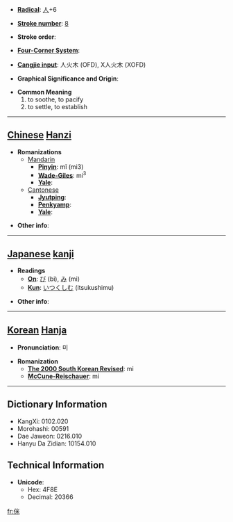 * '''[[Wiktionary:Chinese radical index| Radical]]''': [[Wiktionary:Chinese radical index 人|人]]+6

* '''[[Wiktionary:Chinese total strokes index|Stroke number]]''': [[Wiktionary:Chinese total strokes index 8|8]]

* '''Stroke order''': 

* '''[[Wiktionary:Chinese four corner index|Four-Corner System]]''': 

* '''[[Wiktionary:Chinese Cangjie index|Cangjie input]]''': 人火木 (OFD), X人火木 (XOFD)

* '''Graphical Significance and Origin''': 

* '''Common Meaning'''
*#to soothe, to pacify
*# to settle, to establish


----

== [[Chinese]] [[Hanzi]] ==

* '''Romanizations'''
** [[Mandarin]]
*** '''[[Pinyin]]''': mǐ (mi3)
*** '''[[Wade-Giles]]''': mi<sup>3</sup>
*** '''[[Yale]]''': 
**[[Cantonese]]
***'''[[Jyutping]]''':
***'''[[Penkyamp]]''': 
***'''[[Yale]]''': 

* '''Other info''': 

----

== [[Japanese]] [[kanji]] ==

* '''Readings'''
** '''[[On]]''': [[び]] (bi), [[み]] (mi)
** '''[[Kun]]''': [[いつくしむ]] (itsukushimu)

* '''Other info''':  

----

== [[Korean]] [[Hanja]] ==

* '''Pronunciation''': 미

* '''Romanization'''
** '''[[The 2000 South Korean Revised Romanization|The 2000 South Korean Revised]]''': mi
** '''[[McCune-Reischauer]]''': mi

----

== Dictionary Information ==

* KangXi: 0102.020
* Morohashi: 00591
* Dae Jaweon: 0216.010
* Hanyu Da Zidian: 10154.010

== Technical Information ==

* '''Unicode''':
** Hex: 4F8E
** Decimal: 20366

[[fr:侎]]